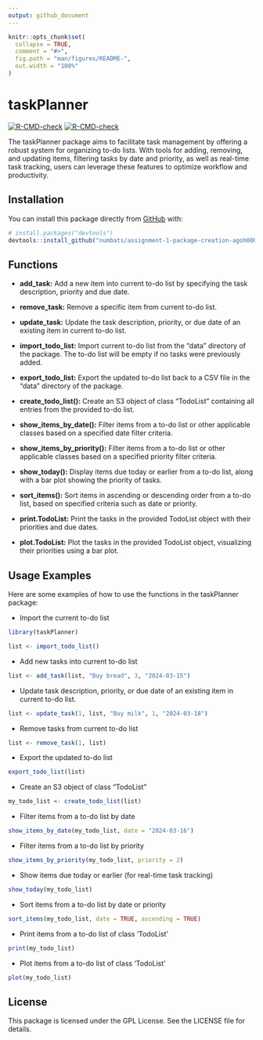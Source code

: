```yaml
---
output: github_document
---
```


<!-- README.md is generated from README.Rmd. Please edit that file -->

```r
knitr::opts_chunk$set(
  collapse = TRUE,
  comment = "#>",
  fig.path = "man/figures/README-",
  out.width = "100%"
)
```

# taskPlanner

<!-- badges: start -->
[![R-CMD-check](https://github.com/numbats/assignment-1-package-creation-agoh0008/actions/workflows/R-CMD-check.yaml/badge.svg)](https://github.com/numbats/assignment-1-package-creation-agoh0008/actions/workflows/R-CMD-check.yaml)
[![R-CMD-check](https://github.com/Advanced-R-Programming/assignment-3-package-completion-agoh0008/actions/workflows/R-CMD-check.yaml/badge.svg)](https://github.com/Advanced-R-Programming/assignment-3-package-completion-agoh0008/actions/workflows/R-CMD-check.yaml)
<!-- badges: end -->

The taskPlanner package aims to facilitate task management by offering a robust system for organizing to-do lists. With tools for adding, removing, and updating items, filtering tasks by date and priority, as well as real-time task tracking, users can leverage these features to optimize workflow and productivity.


## Installation

You can install this package directly from [GitHub](https://github.com/) with:

``` r
# install.packages("devtools")
devtools::install_github("numbats/assignment-1-package-creation-agoh0008")
```

## Functions

- **add_task:** Add a new item into current to-do list by specifying the task description, priority and due date. 

- **remove_task:** Remove a specific item from current to-do list. 

- **update_task:** Update the task description, priority, or due date of an existing item in current to-do list.

- **import_todo_list:** Import current to-do list from the "data" directory of the package. The to-do list will be empty if no tasks were previously added.

- **export_todo_list:** Export the updated to-do list back to a CSV file in the "data" directory of the package.

- **create_todo_list():** Create an S3 object of class "TodoList" containing all entries from the provided to-do list. 

- **show_items_by_date():** Filter items from a to-do list or other applicable classes based on a specified date filter criteria.

- **show_items_by_priority():** Filter items from a to-do list or other applicable classes based on a specified priority filter criteria.

- **show_today():** Display items due today or earlier from a to-do list, along with a bar plot showing the priority of tasks.

- **sort_items():** Sort items in ascending or descending order from a to-do list, based on specified criteria such as date or priority.

- **print.TodoList:** Print the tasks in the provided TodoList object with their priorities and due dates.

- **plot.TodoList:** Plot the tasks in the provided TodoList object, visualizing their priorities using a bar plot. 


## Usage Examples

Here are some examples of how to use the functions in the taskPlanner package:

- Import the current to-do list 

``` r
library(taskPlanner)

list <- import_todo_list()
```

- Add new tasks into current to-do list

``` r
list <- add_task(list, "Buy bread", 3, "2024-03-15")
```

- Update task description, priority, or due date of an existing item in current to-do list.

``` r
list <- update_task(1, list, "Buy milk", 1, "2024-03-18")
```

- Remove tasks from current to-do list

``` r
list <- remove_task(1, list)
```

- Export the updated to-do list

``` r
export_todo_list(list)
```

- Create an S3 object of class "TodoList"

```r
my_todo_list <- create_todo_list(list)
```

- Filter items from a to-do list by date 

```r
show_items_by_date(my_todo_list, date = "2024-03-16")
```

- Filter items from a to-do list by priority 

```r
show_items_by_priority(my_todo_list, priority = 2)
```

- Show items due today or earlier (for real-time task tracking)

```r
show_today(my_todo_list)
```

- Sort items from a to-do list by date or priority

```r
sort_items(my_todo_list, date = TRUE, ascending = TRUE)
```

- Print items from a to-do list of class 'TodoList'

```r
print(my_todo_list)
```

- Plot items from a to-do list of class 'TodoList'

```r
plot(my_todo_list)
```


## License

This package is licensed under the GPL License. See the LICENSE file for details.

